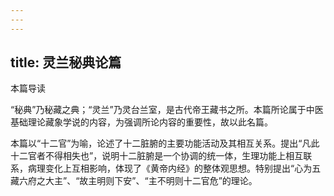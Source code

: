```yaml
---
---
---
```

title: 灵兰秘典论篇
---




本篇导读

“秘典”乃秘藏之典；“灵兰”乃灵台兰室，是古代帝王藏书之所。本篇所论属于中医基础理论藏象学说的内容，为强调所论内容的重要性，故以此名篇。

本篇以“十二官”为喻，论述了十二脏腑的主要功能活动及其相互关系。提出“凡此十二官者不得相失也”，说明十二脏腑是一个协调的统一体，生理功能上相互联系，病理变化上互相影响，体现了《黄帝内经》的整体观思想。特别提出“心为五藏六府之大主”、“故主明则下安”、“主不明则十二官危”的理论。
